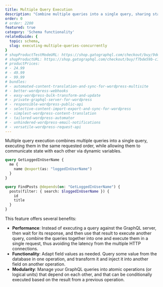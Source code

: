 ```yaml
---
title: Multiple Query Execution
description: "Combine multiple queries into a single query, sharing state across them and executing them in the requested order."
order: 0
# order: 2200
featured: true
category: 'Schema functionality'
relatedGuide: {
  topic: schema,
  slug: executing-multiple-queries-concurrently
}
# shopProductTestModeURL: https://shop.gatographql.com/checkout/buy/9de8afdb-84d2-48f6-bde7-e0f96c81a0da
# shopProductURL: https://shop.gatographql.com/checkout/buy/f7bde59b-c180-4aff-99df-7561d0bbed3b
# productPrices:
# - 24.99
# - 49.99
# - 99.99
# bundles:
# - automated-content-translation-and-sync-for-wordpress-multisite
# - better-wordpress-webhooks
# - easy-wordpress-bulk-transform-and-update
# - private-graphql-server-for-wordpress
# - responsible-wordpress-public-api
# - selective-content-import-export-and-sync-for-wordpress
# - simplest-wordpress-content-translation
# - tailored-wordpress-automator
# - unhindered-wordpress-email-notifications
# - versatile-wordpress-request-api
---
```


Multiple query execution combines multiple queries into a single query, executing them in the same requested order, while allowing them to communicate state with each other via dynamic variables.

```graphql
query GetLoggedInUserName {
  me {
    name @export(as: "loggedInUserName")
  }
}

query FindPosts @depends(on: "GetLoggedInUserName") {
  posts(filter: { search: $loggedInUserName }) {
    id
    title
  }
}
```

This feature offers several benefits:

- **Performance**: Instead of executing a query against the GraphQL server, then wait for its response, and then use that result to execute another query, combine the queries together into one and execute them in a single request, thus avoiding the latency from the multiple HTTP connections.
- **Functionality**: Adapt field values as needed. Query some value from the database in one operation, and transform it and inject it into another field on another operation.
- **Modularity**: Manage your GraphQL queries into atomic operations (or logical units) that depend on each other, and that can be conditionally executed based on the result from a previous operation.

